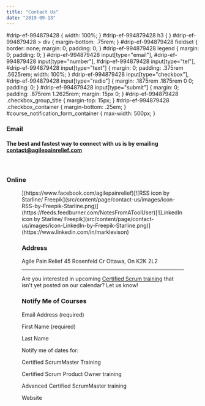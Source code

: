 ```yaml
---
title: "Contact Us"
date: "2019-09-13"
---
```




#drip-ef-994879428 { width: 100%; } #drip-ef-994879428 h3 { } #drip-ef-994879428 > div { margin-bottom: .75rem; } #drip-ef-994879428 fieldset { border: none; margin: 0; padding: 0; } #drip-ef-994879428 legend { margin: 0; padding: 0; } #drip-ef-994879428 input\[type="email"\], #drip-ef-994879428 input\[type="number"\], #drip-ef-994879428 input\[type="tel"\], #drip-ef-994879428 input\[type="text"\] { margin: 0; padding: .375rem .5625rem; width: 100%; } #drip-ef-994879428 input\[type="checkbox"\], #drip-ef-994879428 input\[type="radio"\] { margin: .1875rem .1875rem 0 0; padding: 0; } #drip-ef-994879428 input\[type="submit"\] { margin: 0; padding: .875rem 1.2625rem; margin: 15px 0; } #drip-ef-994879428 .checkbox\_group\_title { margin-top: 15px; } #drip-ef-994879428 .checkbox\_container { margin-bottom: .25em; } #course\_notification\_form\_container { max-width: 500px; }

### Email

#### The best and fastest way to connect with us is by emailing [contact@agilepainrelief.com](mailto:contact@agilepainrelief.com)

 

### Online

<Figure
  src={IconFacebookByFreepikStarline}
  alt="Facebook icon by Starline/ Freepik"
  caption="Facebook icon by Starline/ Freepik"
/>
](https://www.facebook.com/agilepainrelief)[![RSS icon by Starline/ Freepik](src/content/page/contact-us/images/icon-RSS-by-Freepik-Starline.png)](https://feeds.feedburner.com/NotesFromAToolUser)[![LinkedIn icon by Starline/ Freepik](src/content/page/contact-us/images/icon-LinkedIn-by-Freepik-Starline.png)](https://www.linkedin.com/in/marklevison)

### Address

Agile Pain Relief 45 Rosenfeld Cr Ottawa, On K2K 2L2

* * *

Are you interested in upcoming [Certified Scrum training](/certified-scrum-agile-training) that isn't yet posted on our calendar? Let us know!

### Notify Me of Courses

Email Address (required)  

First Name (required)  

Last Name  

Notify me of dates for:

 Certified ScrumMaster Training

 Certified Scrum Product Owner training

 Advanced Certified ScrumMaster training

Website
